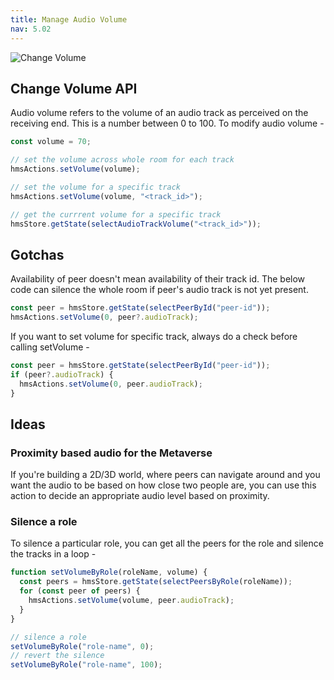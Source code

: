```yaml
---
title: Manage Audio Volume
nav: 5.02
---
```


![Change Volume](/guides/volume.png)

## Change Volume API

Audio volume refers to the volume of an audio track as perceived on the receiving end. This is a number between 0 to 100.
To modify audio volume - 

```js
const volume = 70;

// set the volume across whole room for each track
hmsActions.setVolume(volume);

// set the volume for a specific track
hmsActions.setVolume(volume, "<track_id>");

// get the currrent volume for a specific track
hmsStore.getState(selectAudioTrackVolume("<track_id>"));
```

## Gotchas

Availability of peer doesn't mean availability of their track id. The below code can silence the whole room if peer's audio
track is not yet present.

```js
const peer = hmsStore.getState(selectPeerById("peer-id"));
hmsActions.setVolume(0, peer?.audioTrack);
```

If you want to set volume for specific track, always do a check before calling setVolume - 


```js
const peer = hmsStore.getState(selectPeerById("peer-id"));
if (peer?.audioTrack) {
  hmsActions.setVolume(0, peer.audioTrack);
}
```

## Ideas

### Proximity based audio for the Metaverse

If you're building a 2D/3D world, where peers can navigate around and you want the audio to be based on how close two people are, you 
can use this action to decide an appropriate audio level based on proximity.


### Silence a role

To silence a particular role, you can get all the peers for the role and silence the tracks in a loop - 

```js
function setVolumeByRole(roleName, volume) {
  const peers = hmsStore.getState(selectPeersByRole(roleName));
  for (const peer of peers) {
    hmsActions.setVolume(volume, peer.audioTrack);
  }
}

// silence a role
setVolumeByRole("role-name", 0);
// revert the silence
setVolumeByRole("role-name", 100);
```
